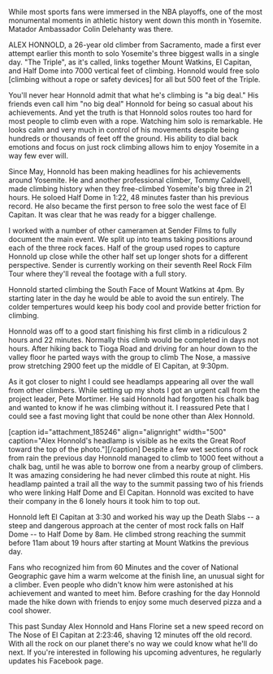 

While most sports fans were immersed in the NBA playoffs, one of the most monumental moments in athletic history went down this month in Yosemite. Matador Ambassador Colin Delehanty was there.  

ALEX HONNOLD, a 26-year old climber from Sacramento, made a first ever attempt earlier this month to solo Yosemite's three biggest walls in a single day. "The Triple", as it's called, links together Mount Watkins, El Capitan, and Half Dome into 7000 vertical feet of climbing. Honnold would free solo [climbing without a rope or safety devices] for all but 500 feet of the Triple.

You'll never hear Honnold admit that what he's climbing is "a big deal." His friends even call him "no big deal" Honnold for being so casual about his achievements. And yet the truth is that Honnold solos routes too hard for most people to climb even with a rope. Watching him solo is remarkable. He looks calm and very much in control of his movements despite being hundreds or thousands of feet off the ground. His ability to dial back emotions and focus on just rock climbing allows him to enjoy Yosemite in a way few ever will.




Since May, Honnold has been making headlines for his achievements around Yosemite. He and another professional climber, Tommy Caldwell, made climbing history when they free-climbed Yosemite's big three in 21 hours. He soloed Half Dome in 1:22, 48 minutes faster than his previous record. He also became the first person to free solo the west face of El Capitan. It was clear that he was ready for a bigger challenge. 

I worked with a number of other cameramen at Sender Films to fully document the main event. We split up into teams taking positions around each of the three rock faces. Half of the group used ropes to capture Honnold up close while the other half set up longer shots for a different perspective. Sender is currently working on their seventh Reel Rock Film Tour where they'll reveal the footage with a full story.

Honnold started climbing the South Face of Mount Watkins at 4pm. By starting later in the day he would be able to avoid the sun entirely. The colder tempertures would keep his body cool and provide better friction for climbing.

Honnold was off to a good start finishing his first climb in a ridiculous 2 hours and 22 minutes. Normally this climb would be completed in days not hours. After hiking back to Tioga Road and driving for an hour down to the valley floor he parted ways with the group to climb The Nose, a massive prow stretching 2900 feet up the middle of El Capitan, at 9:30pm.

As it got closer to night I could see headlamps appearing all over the wall from other climbers. While setting up my shots I got an urgent call from the project leader, Pete Mortimer. He said Honnold had forgotten his chalk bag and wanted to know if he was climbing without it. I reassured Pete that I could see a fast moving light that could be none other than Alex Honnold.

[caption id="attachment_185246" align="alignright" width="500" caption="Alex Honnold&#039;s headlamp is visible as he exits the Great Roof toward the top of the photo."][/caption]
Despite a few wet sections of rock from rain the previous day Honnold managed to climb to 1000 feet without a chalk bag, until he was able to borrow one from a nearby group of climbers. It was amazing considering he had never climbed this route at night. His headlamp painted a trail all the way to the summit passing two of his friends who were linking Half Dome and El Capitan. Honnold was excited to have their company in the 6 lonely hours it took him to top out.

Honnold left El Capitan at 3:30 and worked his way up the Death Slabs -- a steep and dangerous approach at the center of most rock falls on Half Dome -- to Half Dome by 8am. He climbed strong reaching the summit before 11am about 19 hours after starting at Mount Watkins the previous day. 

Fans who recognized him from 60 Minutes and the cover of National Geographic gave him a warm welcome at the finish line, an unusual sight for a climber. Even people who didn't know him were astonished at his achievement and wanted to meet him. Before crashing for the day Honnold made the hike down with friends to enjoy some much deserved pizza and a cool shower.

This past Sunday Alex Honnold and Hans Florine set a new speed record on The Nose of El Capitan at 2:23:46, shaving 12 minutes off the old record. With all the rock on our planet there's no way we could know what he'll do next. If you're interested in following his upcoming adventures, he regularly updates his Facebook page. 